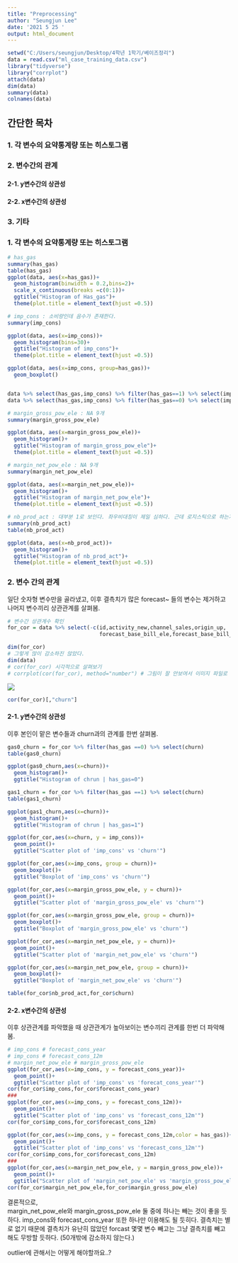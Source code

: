 ---
title: "Preprocessing"
author: "Seungjun Lee"
date: '2021 5 25 '
output: html_document
---
```{r setup, include=FALSE}
setwd("C:/Users/seungjun/Desktop/4학년 1학기/베이즈정리")
data = read.csv("ml_case_training_data.csv")
library("tidyverse")
library("corrplot")
attach(data)
dim(data)
summary(data)
colnames(data)

```
## 간단한 목차
### 1. 각 변수의 요약통계량 또는 히스토그램
### 2. 변수간의 관계
#### 2-1. y변수간의 상관성
#### 2-2. x변수간의 상관성
### 3. 기타  
  
### 1. 각 변수의 요약통계량 또는 히스토그램  
```{r}
# has_gas
summary(has_gas)
table(has_gas)
ggplot(data, aes(x=has_gas))+
  geom_histogram(binwidth = 0.2,bins=2)+
  scale_x_continuous(breaks =c(0:1))+
  ggtitle("Histogram of Has_gas")+
  theme(plot.title = element_text(hjust =0.5))
```

```{r}
# imp_cons : 소비량인데 음수가 존재한다.
summary(imp_cons)

ggplot(data, aes(x=imp_cons))+
  geom_histogram(bins=30)+
  ggtitle("Histogram of imp_cons")+
  theme(plot.title = element_text(hjust =0.5))

ggplot(data, aes(x=imp_cons, group=has_gas))+
  geom_boxplot()


data %>% select(has_gas,imp_cons) %>% filter(has_gas==1) %>% select(imp_cons) %>% summarise(mean_imp_gas1 = mean(imp_cons)) # has_gas =1 일 때 imp_cons의 평균
data %>% select(has_gas,imp_cons) %>% filter(has_gas==0) %>% select(imp_cons) %>% summarise(mean_imp_gas0 = mean(imp_cons)) # has_gas =0 일 때 imp_cons의 평균

```

```{r}
# margin_gross_pow_ele : NA 9개
summary(margin_gross_pow_ele)

ggplot(data, aes(x=margin_gross_pow_ele))+
  geom_histogram()+
  ggtitle("Histogram of margin_gross_pow_ele")+
  theme(plot.title = element_text(hjust =0.5))

```


```{r}
# margin_net_pow_ele : NA 9개
summary(margin_net_pow_ele)

ggplot(data, aes(x=margin_net_pow_ele))+
  geom_histogram()+
  ggtitle("Histogram of margin_net_pow_ele")+
  theme(plot.title = element_text(hjust =0.5))
```


```{r}
# nb_prod_act : 대부분 1로 보인다. 좌우비대칭이 제일 심하다. 근데 로지스틱으로 하는거면 상관없나..?
summary(nb_prod_act)
table(nb_prod_act)

ggplot(data, aes(x=nb_prod_act))+
  geom_histogram()+
  ggtitle("Histogram of nb_prod_act")+
  theme(plot.title = element_text(hjust =0.5))
```

### 2. 변수 간의 관계  
일단 숫자형 변수만을 골라냈고, 이후 결측치가 많은 forecast~ 들의 변수는 제거하고 나머지 변수끼리 상관관계를 살펴봄.  
```{r}
# 변수간 상관계수 확인
for_cor = data %>% select(-c(id,activity_new,channel_sales,origin_up,
                             forecast_base_bill_ele,forecast_base_bill_year,forecast_bill_12m,forecast_cons))%>% na.omit()

dim(for_cor)
# 그렇게 많이 감소하진 않았다.
dim(data)
# cor(for_cor) 시각적으로 살펴보기
# corrplot(cor(for_cor), method="number") # 그림이 잘 안보여서 이미지 파일로 업로드

```
![](corrplot.png)
```{r}
cor(for_cor)[,"churn"]

```

#### 2-1. y변수간의 상관성  
이후 본인이 맡은 변수들과 churn과의 관계를 한번 살펴봄.    
```{r}
gas0_churn = for_cor %>% filter(has_gas ==0) %>% select(churn)
table(gas0_churn)

ggplot(gas0_churn,aes(x=churn))+
  geom_histogram()+
  ggtitle("Histogram of chrun | has_gas=0")
```
```{r}
gas1_churn = for_cor %>% filter(has_gas ==1) %>% select(churn)
table(gas1_churn)

ggplot(gas1_churn,aes(x=churn))+
  geom_histogram()+
  ggtitle("Histogram of chrun | has_gas=1")

```
```{r}
ggplot(for_cor,aes(x=churn, y = imp_cons))+
  geom_point()+
  ggtitle("Scatter plot of 'imp_cons' vs 'churn'")

ggplot(for_cor,aes(x=imp_cons, group = churn))+
  geom_boxplot()+
  ggtitle("Boxplot of 'imp_cons' vs 'churn'")
```
```{r}
ggplot(for_cor,aes(x=margin_gross_pow_ele, y = churn))+
  geom_point()+
  ggtitle("Scatter plot of 'margin_gross_pow_ele' vs 'churn'")

ggplot(for_cor,aes(x=margin_gross_pow_ele, group = churn))+
  geom_boxplot()+
  ggtitle("Boxplot of 'margin_gross_pow_ele' vs 'churn'")

```

```{r}
ggplot(for_cor,aes(x=margin_net_pow_ele, y = churn))+
  geom_point()+
  ggtitle("Scatter plot of 'margin_net_pow_ele' vs 'churn'")

ggplot(for_cor,aes(x=margin_net_pow_ele, group = churn))+
  geom_boxplot()+
  ggtitle("Boxplot of 'margin_net_pow_ele' vs 'churn'")

```
```{r}
table(for_cor$nb_prod_act,for_cor$churn)
```
  
#### 2-2. x변수간의 상관성   
이후 상관관계를 파악했을 때 상관관계가 높아보이는 변수끼리 관계를 한번 더 파악해봄.  
```{r}
# imp_cons # forecast_cons_year
# imp_cons # forecast_cons_12m
# margin_net_pow_ele # margin_gross_pow_ele
ggplot(for_cor,aes(x=imp_cons, y = forecast_cons_year))+
  geom_point()+
  ggtitle("Scatter plot of 'imp_cons' vs 'forecat_cons_year'")
cor(for_cor$imp_cons,for_cor$forecast_cons_year)
###
ggplot(for_cor,aes(x=imp_cons, y = forecast_cons_12m))+
  geom_point()+
  ggtitle("Scatter plot of 'imp_cons' vs 'forecast_cons_12m'")
cor(for_cor$imp_cons,for_cor$forecast_cons_12m)

ggplot(for_cor,aes(x=imp_cons, y = forecast_cons_12m,color = has_gas))+
  geom_point()+
  ggtitle("Scatter plot of 'imp_cons' vs 'forecast_cons_12m'")
cor(for_cor$imp_cons,for_cor$forecast_cons_12m)
###
ggplot(for_cor,aes(x=margin_net_pow_ele, y = margin_gross_pow_ele))+
  geom_point()+
  ggtitle("Scatter plot of 'margin_net_pow_ele' vs 'margin_gross_pow_ele'")
cor(for_cor$margin_net_pow_ele,for_cor$margin_gross_pow_ele)
```
결론적으로,  
margin_net_pow_ele와 margin_gross_pow_ele 둘 중에 하나는 빼는 것이 좋을 듯하다. imp_cons와 forecast_cons_year 또한 하나만 이용해도 될 듯히다. 결측치는 별로 없기 때문에 결측치가 유난히 많았던 forcast 몇몇 변수 빼고는 그냥 결측치를 빼고 해도 무방할 듯하다. (50개밖에 감소하지 않는다.)  
  
outlier에 관해서는 어떻게 해야할까요..?